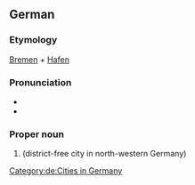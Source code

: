 ==German==
{{wikipedia}}
{{wikipedia|lang=de}}

===Etymology===
[[Bremen]] + [[Hafen]]

===Pronunciation===
* {{IPA|de|/bʁeːmɐˈhaːfən/}}
* {{audio|de|De-Bremerhaven.ogg|Audio}}

===Proper noun===
{{de-proper noun}}

# {{l|en|Bremerhaven}} (district-free city in north-western Germany)

[[Category:de:Cities in Germany]]